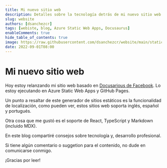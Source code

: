 ```yaml
---
title: Mi nuevo sitio web
description: Detalles sobre la tecnología detrás de mi nuevo sitio web.
slug: website
authors: [dsanchezcr]
tags: [webiste, blog, Azure Static Web Apps, Docusaurus]
enableComments: true
hide_table_of_contents: true
image: https://raw.githubusercontent.com/dsanchezcr/website/main/static/img/DevOps-Conference.jpg
date: 2022-09-01T08:00
---
```

# Mi nuevo sitio web

Hoy estoy relanzando mi sitio web basado en [Docusarious de Facebook](https://docusaurus.io). Lo estoy ejecutando en Azure Static Web Apps y GitHub Pages.
<!--truncate-->
Un punto a resaltar de este generador de sitios estáticos es la funcionalidad de localización, como pueden ver, estos sitios web soporta inglés, español y portugués.

Otra cosa que me gustó es el soporte de React, TypeScript y Markdown (incluido MDX).

En este blog compartiré consejos sobre tecnología y, desarrollo profesional.

Si tiene algún comentario o suggetion para el contenido, no dude en comunicarse conmigo.

¡Gracias por leer!